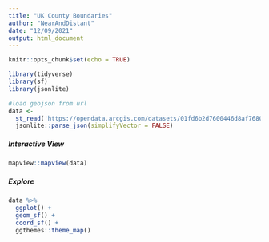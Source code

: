 ```yaml
---
title: "UK County Boundaries"
author: "NearAndDistant"
date: "12/09/2021"
output: html_document
---
```


```r
knitr::opts_chunk$set(echo = TRUE)
```

```r
library(tidyverse)
library(sf)
library(jsonlite)

#load geojson from url
data <- 
  st_read('https://opendata.arcgis.com/datasets/01fd6b2d7600446d8af768005992f76a_3.geojson') %>%
  jsonlite::parse_json(simplifyVector = FALSE)

```

##### Interactive View
```r
mapview::mapview(data)
```

##### Explore
```r

data %>%
  ggplot() +
  geom_sf() +
  coord_sf() +
  ggthemes::theme_map()

```




